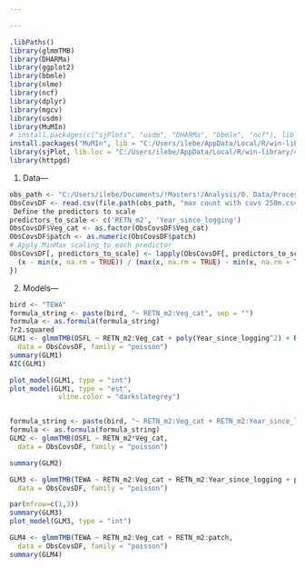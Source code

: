 ```yaml
---

---
```



```r
.libPaths()
library(glmmTMB)
library(DHARMa)
library(ggplot2)
library(bbmle) 
library(nlme)
library(ncf)
library(dplyr)
library(mgcv)
library(usdm)
library(MuMIn)
# install.packages(c("sjPlots", "usdm", "DHARMa", "bbmle", "ncf"), lib = "C:/Users/ilebe/AppData/Local/R/win-library/4.3")
install.packages("MuMIn", lib = "C:/Users/ilebe/AppData/Local/R/win-library/4.3")
library(sjPlot, lib.loc = "C:/Users/ilebe/AppData/Local/R/win-library/4.3")
library(httpgd)
```

1. Data---

```r

obs_path <- "C:/Users/ilebe/Documents/!Masters!/Analysis/0. Data/Processed/All Processed Final Location"
ObsCovsDF <- read.csv(file.path(obs_path, "max count with covs 250m.csv"))
 Define the predictors to scale
predictors_to_scale <- c('RETN_m2', 'Year_since_logging')
ObsCovsDF$Veg_cat <- as.factor(ObsCovsDF$Veg_cat)
ObsCovsDF$patch <- as.numeric(ObsCovsDF$patch)
# Apply MinMax scaling to each predictor
ObsCovsDF[, predictors_to_scale] <- lapply(ObsCovsDF[, predictors_to_scale], function(x) {
  (x - min(x, na.rm = TRUE)) / (max(x, na.rm = TRUE) - min(x, na.rm = TRUE))
})
```

2. Models---

```r
bird <- "TEWA"
formula_string <- paste(bird, "~ RETN_m2:Veg_cat", sep = "")
formula <- as.formula(formula_string)
?r2.squared
GLM1 <- glmmTMB(OSFL ~ RETN_m2:Veg_cat + poly(Year_since_logging^2) + RETN_m2,
  data = ObsCovsDF, family = "poisson")
summary(GLM1)
AIC(GLM1)

plot_model(GLM1, type = "int")
plot_model(GLM1, type = "est",
            vline.color = "darkslategrey")


formula_string <- paste(bird, "~ RETN_m2:Veg_cat + RETN_m2:Year_since_logging", sep = "")
formula <- as.formula(formula_string)
GLM2 <- glmmTMB(OSFL ~ RETN_m2*Veg_cat,
  data = ObsCovsDF, family = "poisson")

summary(GLM2)

GLM3 <- glmmTMB(TEWA ~ RETN_m2:Veg_cat + RETN_m2:Year_since_logging + poly(Year_since_logging^2),
  data = ObsCovsDF, family = "poisson")

par(mfrow=c(1,3))
summary(GLM3)
plot_model(GLM3, type = "int")

GLM4 <- glmmTMB(TEWA ~ RETN_m2:Veg_cat + RETN_m2:patch,
  data = ObsCovsDF, family = "poisson")
summary(GLM4)

```